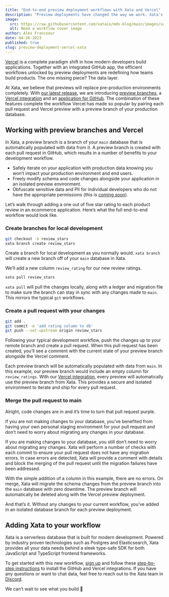 ```yaml
---
title: "End-to-end preview deployment workflows with Xata and Vercel"
description: "Preview deployments have changed the way we work. Xata's integration with Vercel brings the data layer directly into that workflow."
image:
  src: https://raw.githubusercontent.com/xataio/mdx-blog/main/images/xata-vercel.png
  alt: Need a workflow cover image
author: Alex Francoeur
date: 04-26-2023
published: true
slug: preview-deployment-vercel-xata
---
```


[Vercel](https://vercel.com/) is a complete paradigm shift in how modern developers build applications. Together with an integrated GitHub app, the efficient workflows unlocked by preview deployments are redefining how teams build products. The one missing piece? The data layer.

At Xata, we believe that previews will replace pre-production environments completely. With [our latest release](https://xata.io/blog/workflow-github-vercel-netlify-xata), we are introducing [preview branches](https://xata.io/docs/getting-started/workflow), a [Vercel integration](https://vercel.com/integrations/xata) and an [application for GitHub](https://github.com/apps/xata-app). The combination of these features complete the workflow Vercel has made so popular by pairing each pull request and Vercel preview with a preview branch of your production database.

## Working with preview branches and Vercel

In Xata, a preview branch is a branch of your `main` database that is automatically populated with data from it. A preview branch is created with each pull request in GitHub, which results in a number of benefits to your development workflow.

- Safely iterate on your application with production data knowing you won’t impact your production environment and end users.
- Freely modify schema and code changes alongside your application in an isolated preview environment.
- Obfuscate sensitive data and PII for individual developers who do not have the appropriate permissions (this is [coming soon](https://xata.io/roadmap)).

Let’s walk through adding a one out of five star rating to each product review in an ecommerce application. Here’s what the full end-to-end workflow would look like.

<ArticleImage
  src="https://raw.githubusercontent.com/xataio/mdx-blog/main/images/vercel_blog_01.png"
  alt="A screenshot of a preview branch and GitHub comment"
  caption="A Xata preview branch for every preview deployment in Vercel"
  position="center"
  variant="spikyNaga"
  width="2878"
  height="1746"
/>

### Create branches for local development

```bash
git checkout -b review_stars
xata branch create review_stars
```

Create a branch for local development as you normally would. `xata branch` will create a new branch off of your `main` database in Xata.

<ArticleImage
  src="https://raw.githubusercontent.com/xataio/mdx-blog/main/images/vercel_blog_02.png"
  alt="A screenshot of adding a column in Xata"
  caption="Adding a column to a new branch in Xata"
  position="center"
  variant="spikyNaga"
  width="2880"
  height="1480"
/>

We’ll add a new column `review_rating` for our new review ratings.

```bash
xata pull review_stars
```

`xata pull` will pull the changes locally, along with a ledger and migration file to make sure the branch can stay in sync with any changes made to `main`. This mirrors the typical `git` workflows.

### Create a pull request with your changes

```bash
git add .
git commit -m 'add rating column to db'
git push --set-upstream origin review_stars
```

Following your typical development workflow, push the changes up to your remote branch and create a pull request. When this pull request has been created, you’ll see a comment with the current state of your preview branch alongside the Vercel comment.

<ArticleImage
  src="https://raw.githubusercontent.com/xataio/mdx-blog/main/images/vercel_blog_03.png"
  alt="A screenshot GitHub comments for Xata in Vercel"
  caption="A comment with the latest status of the Xata preview branch"
  position="center"
  variant="spikyNaga"
  width="2880"
  height="1480"
/>

Each preview branch will be automatically populated with data from `main`. In this example, our preview branch would include an empty column for `review_ratings`. With our [Vercel integration](https://vercel.com/integrations/xata), every preview will automatically use the preview branch from Xata. This provides a secure and isolated environment to iterate and ship for every pull request.

### Merge the pull request to main

Alright, code changes are in and it’s time to turn that pull request purple.

<ArticleImage
  src="https://raw.githubusercontent.com/xataio/mdx-blog/main/images/vercel_blog_04.png"
  alt="A screenshot of the checks made for the pull request"
  caption="Checks performed by Xata before merging"
  position="center"
  variant="spikyNaga"
  width="2880"
  height="1480"
/>

If you are not making changes to your database, you’ve benefited from having your own personal staging environment for your pull request and don’t need to worry about migrating any changes in your database.

If you are making changes to your database, you still don’t need to worry about migrating any changes. Xata will perform a number of checks with each commit to ensure your pull request does not have any migration errors. In case errors are detected, Xata will provide a comment with details and block the merging of the pull request until the migration failures have been addressed.

With the simple addition of a column in this example, there are no errors. On merge, Xata will migrate the schema changes from the preview branch into the `main` database with zero downtime. The preview branch will automatically be deleted along with the Vercel preview deployment.

And that’s it. Without any changes to your current workflow, you’ve added in an isolated database branch for each preview deployment.

## Adding Xata to your workflow

Xata is a serverless database that is built for modern development. Powered by industry proven technologies such as Postgres and Elasticsearch, Xata provides all your data needs behind a sleek type-safe SDK for both JavaScript and TypeScript frontend frameworks.

To get started with this new workflow, [sign up](https://app.xata.io/signin) and follow these [step-by-step instructions](https://xata.io/docs/getting-started/workflow) to install the GitHub and Vercel integrations. If you have any questions or want to chat data, feel free to reach out to the Xata team in [Discord](https://xata.io/discord).

We can’t wait to see what you build 🦋
